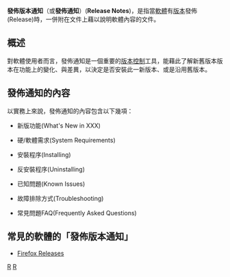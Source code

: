 '''發佈版本通知'''（或'''發佈通知'''）('''Release Notes''')，是指當[[軟體|軟體]]有[[版本|版本]]發佈(Release)時，一併附在文件上藉以說明軟體內容的文件。

== 概述 ==

對軟體使用者而言，發佈通知是一個重要的[[版本控制|版本控制]]工具，能藉此了解新舊版本版本在功能上的變化、與差異，以決定是否安裝此一新版本、或是沿用舊版本。

==發佈通知的內容==
以實務上來說，發佈通知的內容包含以下幾項：

*新版功能(What's New in XXX)

*硬/軟體需求(System Requirements)

*安裝程序(Installing)

*反安裝程序(Uninstalling)

*已知問題(Known Issues)

*故障排除方式(Troubleshooting)

*常見問題FAQ(Frequently Asked Questions)

==常見的軟體的「發佈版本通知」==

*[http://www.mozilla.com/en-US/firefox/releases/ Firefox Releases] {{Wayback|url=http://www.mozilla.com/en-US/firefox/releases/ |date=20110807054345 }}

[[Category:软件工程|R]]
[[Category:版本控制系统|R]]